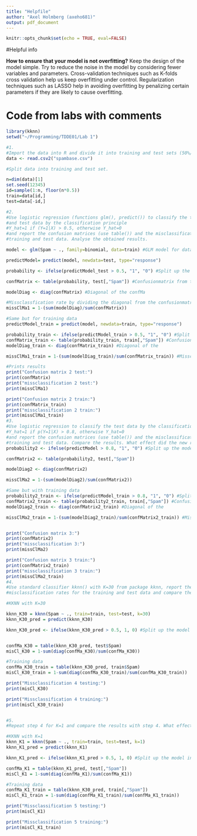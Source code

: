 ```yaml
---
title: "Helpfile"
author: "Axel Holmberg (axeho681)"
output: pdf_document
---
```


```r
knitr::opts_chunk$set(echo = TRUE, eval=FALSE)
```

#Helpful info

**How to ensure that your model is not overfitting?**
Keep the design of the model simple. Try to reduce the noise in the model by considering fewer variables and parameters.
Cross-validation techniques such as K-folds cross validation help us keep overfitting under control.
Regularization techniques such as LASSO help in avoiding overfitting by penalizing certain parameters if they are likely to cause overfitting.



# Code from labs with comments

```r
library(kknn)
setwd("~/Programming/TDDE01/Lab 1")

#1.
#Import the data into R and divide it into training and test sets (50%/50%)
data <- read.csv2("spambase.csv")

#Split data into training and test set.

n=dim(data)[1]
set.seed(12345)
id=sample(1:n, floor(n*0.5))
train=data[id,]
test=data[-id,]

#2.
#Use logistic regression (functions glm(), predict()) to classify the training 
#and test data by the classification principle
#Y_hat=1 if (Y=1|X) > 0.5, otherwise Y_hat=0
#and report the confusion matrices (use table()) and the misclassification rates for
#training and test data. Analyse the obtained results.

model <- glm(Spam ~ ., family=binomial, data=train) #GLM model for data with family binomial --> only 0s and 1s

predictModel= predict(model, newdata=test, type="response") 

probability <- ifelse(predictModel_test > 0.5, "1", "0") #Split up the model into spam and not spam

confMatrix <- table(probability, test[,"Spam"]) #Confusionmatrix from the model

modelDiag <- diag(confMatrix) #Diagonal of the confMa

#Missclassfication rate by dividing the diagonal from the confusionmatricx with the whole confusionmatrix
missClMa1 = 1-(sum(modelDiag)/sum(confMatrix))

#Same but for training data
predictModel_train = predict(model, newdata=train, type="response") 

probability_train <- ifelse(predictModel_train > 0.5, "1", "0") #Split up the model into spam and not spam
confMatrix_train <- table(probability_train, train[,"Spam"]) #Confusionmatrix from the model
modelDiag_train <- diag(confMatrix_train) #Diagonal of the 

missClMa1_train = 1-(sum(modelDiag_train)/sum(confMatrix_train)) #Missclassfication rate by dividing the diagonal from the confusionmatricx with the whole confusionmatrix

#Prints results
print("Confusion matrix 2 test:")
print(confMatrix)
print("missclassification 2 test:")
print(missClMa1)

print("Confusion matrix 2 train:")
print(confMatrix_train)
print("missclassification 2 train:")
print(missClMa1_train)
#3.
#Use logistic regression to classify the test data by the classification principle
#Y_hat=1 if p(Y=1|X) > 0.8, otherwise Y_hat=0
#and report the confusion matrices (use table()) and the misclassification rates for
#training and test data. Compare the results. What effect did the new rule have?
probability2 <- ifelse(predictModel > 0.8, "1", "0") #Split up the model into spam and not spam

confMatrix2 <- table(probability2, test[,"Spam"]) 

modelDiag2 <- diag(confMatrix2)

missClMa2 = 1-(sum(modelDiag2)/sum(confMatrix2))

#Same but with training data
probability2_train <- ifelse(predictModel_train > 0.8, "1", "0") #Split up the model into spam and not spam
confMatrix2_train <- table(probability2_train, train[,"Spam"]) #Confusionmatrix from the model
modelDiag2_train <- diag(confMatrix2_train) #Diagonal of the 

missClMa2_train = 1-(sum(modelDiag2_train)/sum(confMatrix2_train)) #Missclassfication rate by dividing the diagonal from the confusionmatricx with the whole confusionmatrix


print("Confusion matrix 3:")
print(confMatrix2)
print("missclassification 3:")
print(missClMa2)

print("Confusion matrix 3 train:")
print(confMatrix2_train)
print("missclassification 3 train:")
print(missClMa2_train)
#4.
#Use standard classifier kknn() with K=30 from package kknn, report the the
#misclassification rates for the training and test data and compare the results with step 2.

#KKNN with K=30

kknn_K30 = kknn(Spam ~ ., train=train, test=test, k=30)
kknn_K30_pred = predict(kknn_K30)

kknn_K30_pred <- ifelse(kknn_K30_pred > 0.5, 1, 0) #Split up the model into spam and not spam


confMa_K30 = table(kknn_K30_pred, test$Spam)
misCl_K30 = 1-sum(diag(confMa_K30)/sum(confMa_K30))

#Training data
confMa_K30_train = table(kknn_K30_pred, train$Spam)
misCl_K30_train = 1-sum(diag(confMa_K30_train)/sum(confMa_K30_train))

print("Missclassification 4 testing:")
print(misCl_K30)

print("Missclassification 4 training:")
print(misCl_K30_train)


#5.
#Repeat step 4 for K=1 and compare the results with step 4. What effect does the decrease of K lead to and why?

#KKNN with K=1
kknn_K1 = kknn(Spam ~ ., train=train, test=test, k=1)
kknn_K1_pred = predict(kknn_K1)

kknn_K1_pred <- ifelse(kknn_K1_pred > 0.5, 1, 0) #Split up the model into spam and not spam

confMa_K1 = table(kknn_K1_pred, test[,"Spam"])
misCl_K1 = 1-sum(diag(confMa_K1)/sum(confMa_K1))

#Training data
confMa_K1_train = table(kknn_K30_pred, train[,"Spam"])
misCl_K1_train = 1-sum(diag(confMa_K1_train)/sum(confMa_K1_train))

print("Missclassification 5 testing:")
print(misCl_K1)

print("Missclassification 5 training:")
print(misCl_K1_train)
```



